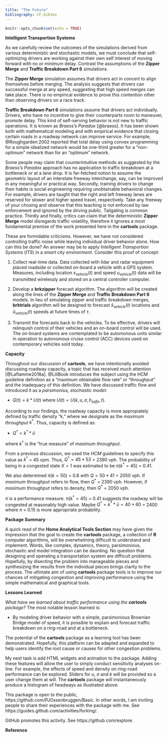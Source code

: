 ```yaml
---
title: "The Future"
bibliography: CF.bibtex
---
```


```r
knitr::opts_chunk$set(echo = TRUE)
```


__Intelligent Transportion Systems__ 

As we carefully review the outcomes of the simulations derived from various deterministic and stochastic models, we must conclude that self-optimizing drivers are working against their own self interest of moving forward with no or minimum delay. Contrast the assumptions of the __Zipper Merge__ and __Traffic Breakdown Part 6__ simulations. 

The __Zipper Merge__ simulation assumes that drivers act in concert to align themselves before merging. The analysis suggests that drivers can successful merge at any speed, suggesting that high speed merges can take place.  There is no empirical evidence to prove this contention other than observing drivers on a  race track.

__Traffic Breakdown Part 6__ simulations assume that drivers act individually. Drivers, who have no incentive to give their counterparts room to maneuver, promote delay. This kind of self-serving behavior is not new to traffic operations. It is known as _Braess's Paradox_ [@braess]. It has been shown both with mathematical modeling and with empirical evidence that closing certain roads in a roadway network can improve service.   For example, @Roughgarden:2002 reported that total delay using convex programming for a simple idealized network would be one-third greater for a "non-optimum" network than for an "optimum" network. 

Some people may claim that counterintuitive methods as suggested by the _Braess's Paradox_ approach has  no application to traffic breakdown at a bottleneck or at a lane drop.  It is far-fetched notion to assume the geometric layout of an interstate freeway interchange, say,  can be improved in any meaningful or practical way.  Secondly, training drivers to change their habits is social engineering  requiring unobtainable behavioral changes. For example, drivers are taught that the right and left freeway lanes are reserved for slower and higher speed travel, respectively. Take any freeway of your chosing and  observe that this teaching is not enforced by law enforcement and  ignored by the driving public. Tailgating is common practice. Thirdly and finally, critics can claim that the deterministic  __Zipper Merge__ model disregards traffic volatility, therefore it ignores a most fundamental premise of the work presented here in the __cartools__ package.

These are formidable criticisms. However, we have not considered controlling traffic noise while leaving  individual driver  behavior alone. How can this be done? An answer may be to apply  _Intelligent Transportion Systems_ (_ITS_) in a _smart city environment_. Consider this  proof of concept:

1. Collect real-time data. Data collected with lidar and radar equipment placed roadside or collected on-board a vehicle with a GPS system. Measures, including location $x_{vehicle}(t)$ and speed $u_{vehicle}(t)$  data will be transmitted wirelessly and stored on a central controller computer.

2. Develop a __brkzipper__ forecast algorithm. The algorithm will be created along the lines of the __Zipper Merge__ and __Traffic Breakdown Part 6__ models. In lieu of simulating zipper and traffic breakdown merges, __brktrials__ algorithm will be designed to forecast $\hat{x}_{vehicle}(t)$ locations and $\hat{u}_{vehicle}(t)$ speeds at future times of $\tau$. 

3. Transmit the forecasts back to the vehicles. To be effective, drivers will relinquish control of their vehicles and an on-board control will be used. The on-board systems are contemplated to be automonous units similar in operation to autonomous cruise control (ACC) devices used on contemporary vehicles sold today.

__Capacity__

Throughout our discussion of __cartools__, we have intentionally avoided discussing roadway capacity, a topic that has received much attention [@Laflamme2018a]. @LiliBook introduces the subject using the HCM guideline definition as a "maximum obtainable flow rate" or "throughput" and the inadequacy of this definition. We have discussed traffic flow and introduced it as  a _parsimonius, stochastic model_:

* $Q(t)  = k * U(t)$ where $U(t) = U(k, u, \sigma, h_{safe}, t)$.

According to our findings, the roadway capacity  is more appropiately defined by traffic density "k,"  where we designate as the _maximum throughput_ $k^*$. Thus, capacity is defined as:

* $Q^*  = k^* * \bar{u}$

where $k^*$ is the "true measure" of _maximum throughput_. 

From a previous discussion, we used the _HCM_ guidelines to specify this value as $k^*$ = 45 vpm. Thus, $Q^* = 45 * 53$ = 2390 vph. The probability of being in a congested state $X = 1$ was estimated to be $\pi(k^* = 45)$ = 0.41. 

We also determined $\pi(k = 50)$ = 0.8 with $Q = 50 * 41$ = 2050 vph. If _maximum throughput_ refers to flow, then $Q^*$ = 2390 vph. However, if _maximum throughput_ refers to density, then $Q^*$ = 2050 vph. 

$\pi$ is a performance measure. $\pi(k^* = 45)$ = 0.41 suggests the roadway will be congested at reasonably high value. Maybe $Q^*  = k^* * \bar{u} = 40 * 60$ = 2400 where $\pi$ = 0.15 is more appropriate probability.

__Package Summary__ 

A quick read of the __Home Analytical Tools Section__ may have given the impression that the goal to create the __cartools__ package, a collection of __R__ computer algorithms, will be overwhelming difficult to understand and implement. Words, like complex, dynamics, theory, parsimonious, stochastic and model integration can be daunting. No question that designing and operating a transportation system are difficult problems. Hopefully, by disecting the problem into manageable pieces and synthesizing the  results from the individual pieces brings clarity to the process. The ultimate aim of using __cartools__ package tools is to improve our chances of mitigating congestion and improving performance using the simple mathematical and graphical tools. 


__Lessons Learned__

_What have we learned about traffic performance using the __cartools__ package?_ The most notable lesson learned is:

* By modeling driver behavior with a simple, parsimonious  Brownian Bridge model of speed, it is possible to explain and forecast  traffic  breakdown on a ring-road and at a bottleneck.  

The potential of the __cartools__ package as a learning tool has been demonstrated. Hopefully, this platform can be adapted and expanded to help users  identify the root cause or causes for other congestion problems. 

My next task is add HTML widgets and animation  to the package. Adding these features will allow the user to simply conduct sensitivity analyses on-line. For example, the effects of speed  and density on ring-road performance can be explored. Sliders for $u$, $\sigma$ and $k$ will be provided so a user change them at will. The __cartools__ package will instantaneously produce a histogram of headways as illustrated above.

This package is open to the public, https://github.com/PJOssenbruggen/Basic. In other words, I am inviting people to share their experiences with the package with me. See https://guides.github.com/activities/forking/. 

GitHub promotes this activity. See https://github.com/explore. 

__Reference__
